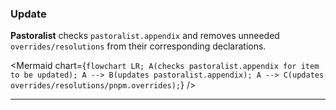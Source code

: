 
### Update

**Pastoralist** checks `pastoralist.appendix` and removes unneeded `overrides/resolutions` from their corresponding declarations.

<Mermaid
  chart={`
flowchart LR;
A(checks pastoralist.appendix for item to be updated);
A --> B(updates pastoralist.appendix);
A --> C(updates overrides/resolutions/pnpm.overrides);
`}
/>

---
